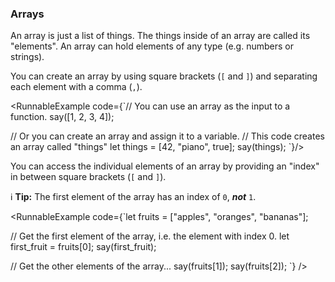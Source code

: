 
### Arrays

An array is just a list of things. The things inside of an array are called
its "elements". An array can hold elements of any type (e.g. numbers or strings).

You can create an array by using square brackets (`[` and `]`) and separating
each element with a comma (`,`).

<RunnableExample code={`// You can use an array as the input to a function.
say([1, 2, 3, 4]);

// Or you can create an array and assign it to a variable.
// This code creates an array called "things"
let things = [42, "piano", true];
say(things);
`}/>

You can access the individual elements of an array by providing an "index" in
between square brackets (`[` and `]`).

ℹ️ **Tip:** The first element of the array has an index of `0`, **_not_** `1`.

<RunnableExample
  code={`let fruits = ["apples", "oranges", "bananas"];

// Get the first element of the array, i.e. the element with index 0.
let first_fruit = fruits[0];
say(first_fruit);

// Get the other elements of the array...
say(fruits[1]);
say(fruits[2]);
`}
/>

